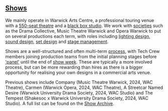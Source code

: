 ## [Shows](/shows)

We mainly operate in Warwick Arts Centre, a professional touring venue with a [550-seat theatre](/wiki/spaces/theatre)
and a [black box studio](/wiki/spaces/studio). We work with [societies](/wiki/warwick-drama) such as the Drama
Collective, Music Theatre Warwick and Opera Warwick to put on several productions each term, with roles including
[lighting design](/wiki/disciplines/lighting), [sound design](/wiki/disciplines/sound),
[set design](/wiki/disciplines/set) and [stage management](/wiki/disciplines/stage).

Shows are a well-structured and often multi-term [process](/wiki/warwick-drama/shows), with Tech Crew members
joining production teams from the initial planning stages before ['panel'](/wiki/warwick-drama/shows/panel) until the
end of [show week](/wiki/warwick-drama/shows/show-week). These are typically a more involved process, but
can be more rewarding than hires as there is a bigger opportunity for realising your own designs in a commercial
arts venue.

Previous shows include Company (Music Theatre Warwick, 2024, WAC Theatre), Carmen (Warwick Opera, 2024, WAC
Theatre), A Streetcar Named Desire (Warwick University Drama Society, 2024, WAC Studio) and The Tempest
(Shakesoc x Warwick University Drama Society, 2024, WAC Studio). A full list can be found on the [Show Archive](/shows).